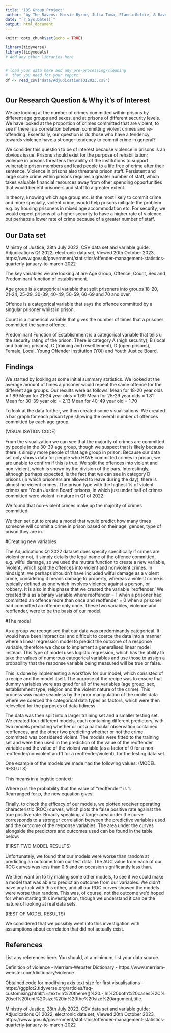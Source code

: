 ```yaml
---
title: "IDS Group Project"
author: "by The Ravens: Maisie Byrne, Julia Toma, Elanna Goldie, & Raven Callaghan"
date: "`r Sys.Date()`"
output: html_document
---
```


```r
knitr::opts_chunk$set(echo = TRUE)
```


```r
library(tidyverse)
library(tidymodels)
# Add any other libraries here



```


```r
# load your data here and any pre-processing/cleaning 
#  that you need for your report.
df <- read_csv("data/AdjudicationsQ12023.csv")



```


## Our Research Question & Why it's of Interest

We are looking at the number of crimes committed within prisons by different age groups and sexes, and at prisons of different security levels. We have looked at the proportion of crimes committed that are violent, to see if there is a correlation between committing violent crimes and re-offending. Essentially, our question is do those who have a tendency towards violence have a stronger tendency to commit crime in general?

We consider this question to be of interest because violence in prisons is an obvious issue. Prisons should exist for the purpose of rehabilitation; violence in prisons threatens the ability of the institutions to support vulnerable prison members and lead people to a life free of crime after their sentence. Violence in prisons also threatens prison staff. Persistent and large scale crime within prisons requires a greater number of staff, which takes valuable financial resources away from other spending opportunities that would benefit prisoners and staff to a greater extent.

In theory, knowing which age group etc. is the most likely to commit crime and more specially, violent crime, would help prisons mitigate the problem e.g. by housing prisoners in mixed age accommodation etc. For security, we would expect prisons of a higher security to have a higher rate of violence but perhaps a lower rate of crime because of a greater number of staff.


## Our Data set

Ministry of Justice, 28th July 2022, CSV data set and variable guide: Adjudications Q1 2022, electronic data set, Viewed 20th October 2023, https://www.gov.uk/government/statistics/offender-management-statistics-quarterly-january-to-march-2022 

The key variables we are looking at are Age Group, Offence, Count, Sex and Predominant function of establishment. 

Age group is a categorical variable that split prisoners into groups 18-20, 21-24, 25-29, 30-39, 40-49, 50-59, 60-69 and 70 and over.

Offence is a categorical variable that says the offence committed by a singular prisoner whilst in prison.

Count is a numerical variable that gives the number of times that a prisoner committed the same offence.

Predominant Function of Establishment is a categorical variable that tells u the security rating of the prison. There is category A (high security), B (local and training prisons), C (training and resettlement), D (open prisons), Female, Local, Young Offender Institution (YOI) and Youth Justice Board.



## Findings

We started by looking at some initial summary statistics. We looked at the average amount of times a prisoner would repeat the same offence for the different age groups. Our results were as follows:
Mean for 18-20 year olds = 1.89
Mean for 21-24 year olds = 1.69
Mean for 25-29 year olds = 1.81
Mean for 30-39 year old = 2.13
Mean for 40-49 year old = 1.70

To look at the data further, we then created some visualisations. We created a bar graph for each prison type showing the overall number of offences committed by each age group. 

(VISUALISATION CODE)

From the visualization we can see that the majority of crimes are committed by people in the 30-39 age group, though we suspect that is likely because there is simply more people of that age group in prison. Because our data set only shows data for people who HAVE committed crimes in prison, we are unable to confirm if this is true. We split the offences into violent and non-violent, which is shown by the division of the bars. Interestingly, although perhaps expected, is the fact that we can see in category D prisons (in which prisoners are allowed to leave during the day), there is almost no violent crimes. The prison type with the highest % of violent crimes are ‘Youth Justice Board’ prisons, in which just under half of crimes committed were violent in nature in Q1 of 2022.

We found that non-violent crimes make up the majority of crimes committed.

We then set out to create a model that would predict how many times someone will commit a crime in prison based on their age, gender, type of prison they are in.


#Creating new variables

The Adjudications Q1 2022 dataset does specify specifically if crimes are violent or not, it simply details the legal name of the offence committed, e.g. wilful damage, so we used the mutate function to create a new variable, ‘violent’, which split the offences into violent and nonviolent crimes. In hindsight, we perhaps shouldn’t have included wilful damage as a violent crime, considering it means damage to property, whereas a violent crime is typically defined as one which involves violence against a person, or robbery. 
It is also in this phase that we created the variable ‘reoffender.’ We created this as a binary variable where reoffender = 1 when a prisoner had committed an offence more than once and reoffender = 0 when a prisoner had committed an offence only once. 
These two variables, violence and reoffender, were to be the basis of our model.


#The model

As a group we recognised that our data was predominantly categorical. It would have been impractical and difficult to coerce the data into a manner where a linear regression model to predict the outcome of a response variable, therefore we chose to implement a generalised linear model instead. This type of model uses logistic regression, which has the ability to take the values of numerous categorical variables and use those to assign a probability that the response variable being measured will be true or false.  

This is done by implementing a workflow for our model, which consisted of a recipe and the model itself. The purpose of the recipe was to ensure that dummy variables were assigned for all of the variables (age group, sex, establishment type, religion and the violent nature of the crime). This process was made seamless by the prior manipulation of the model data where we coerced the categorical data types as factors, which were then relevelled for the purposes of data tidiness. 

The data was then split into a larger training set and a smaller testing set. We created four different models, each containing different predictors, with two models predicting whether or not a particular observation contained reoffences, and the other two predicting whether or not the crime committed was considered violent. The models were fitted to the training set and were then used in the prediction of the value of the reoffender variable and the value of the violent variable (as a factor of 0 for a non-reoffender/nonviolent and 1 for a reoffender/violent), for the testing data set.  

One example of the models we made had the following values: 
(MODEL RESLUTS)

This means in a logistic context: 
 
Where p is the probability that the value of “reoffender” is 1.  
Rearranged for p, the new equation gives:
 
Finally, to check the efficacy of our models, we plotted receiver operating characteristic (ROC) curves, which plots the false positive rate against the true positive rate. Broadly speaking, a larger area under the curve corresponds to a stronger correlation between the predictive variables used and the outcome of the response variables. The area under the curves alongside the predictors and outcomes used can be found in the table below: 

(FIRST TWO MODEL RESULTS)

Unfortunately, we found that our models were worse than random at predicting an outcome from our test data. The AUC value from each of our ROC curves was less than 0.5 and on occasion significantly less than.

We then want on to try making some other models, to see if we could make a model that was able to predict an outcome from our variables. We didn’t have any luck with this either, and all our ROC curves showed the models were worse than random. This was, of course, not the outcome we’d hoped for when starting this investigation, though we understand it can be the nature of looking at real data sets. 

(REST OF MODEL RESULTS)

We considered that we possibly went into this investigation with assumptions about correlation that did not actually exist. 


## References

List any references here. You should, at a minimum, list your data source.

Definition of violence - Merriam-Webster Dictionary - https://www.merriam-webster.com/dictionary/violence

Obtained code for modifying axis text size for first visualisations -
https://ggplot2.tidyverse.org/articles/faq-customising.html#:~:text=in%20theme()%20.-,In%20both%20cases%2C%20set%20font%20size%20in%20the%20size%20argument,title.

Ministry of Justice, 28th July 2022, CSV data set and variable guide: Adjudications Q1 2022, electronic data set, Viewed 20th October 2023, https://www.gov.uk/government/statistics/offender-management-statistics-quarterly-january-to-march-2022 

